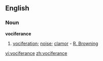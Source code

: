 ==English==
===Noun===
'''vociferance'''
# {{rare}} [[vociferation]]; [[noise]]; [[clamor]] - [[R. Browning]]

[[vi:vociferance]]
[[zh:vociferance]]